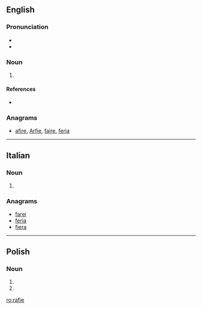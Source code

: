 ==English==

===Pronunciation===
* {{IPA|/rɑːrˈfi/|lang=en}}
* {{hyphenation|rar|fie|lang=en}}

===Noun===
{{en-noun}}

# {{label|en|Geordie|pejorative}} {{alternative spelling of|ralphie|lang=en}}

====References====
* {{R:Northeast Dialect 2005}}

===Anagrams===
* [[afire#English|afire]], [[Arfie#English|Arfie]], [[faire#English|faire]], [[feria#English|feria]]

----

==Italian==

===Noun===
{{head|it|noun plural form|g=f}}

# {{plural of|rafia|lang=it}}

===Anagrams===
* [[farei#Italian|farei]]
* [[feria#Italian|feria]]
* [[fiera#Italian|fiera]]

----

==Polish==

===Noun===
{{head|pl|noun form|g=f}}

# {{inflection of|lang=pl|rafa||dat|s}}
# {{inflection of|lang=pl|rafa||loc|s}}

[[ro:rafie]]